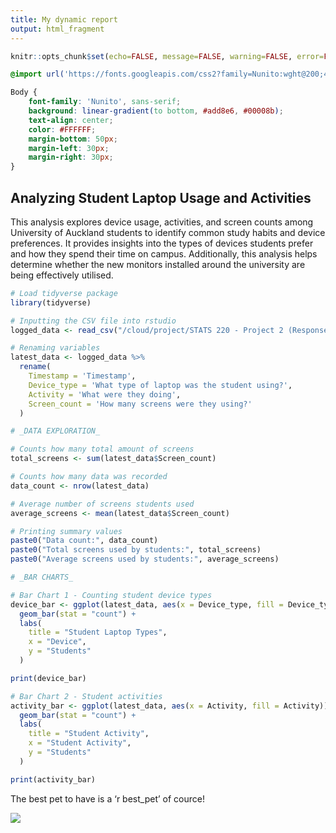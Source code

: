```yaml
---
title: My dynamic report
output: html_fragment
---
```


```r
knitr::opts_chunk$set(echo=FALSE, message=FALSE, warning=FALSE, error=FALSE)

```

```css
@import url('https://fonts.googleapis.com/css2?family=Nunito:wght@200;400;600;800&display=swap');

Body {
    font-family: 'Nunito', sans-serif;
    background: linear-gradient(to bottom, #add8e6, #00008b);
    text-align: center;
    color: #FFFFFF;
    margin-bottom: 50px;
    margin-left: 30px;
    margin-right: 30px;
}

```

## Analyzing Student Laptop Usage and Activities

This analysis explores device usage, activities, and screen counts among University of Auckland students to identify common study habits and device preferences. It provides insights into the types of devices students prefer and how they spend their time on campus. Additionally, this analysis helps determine whether the new monitors installed around the university are being effectively utilised.

```r
# Load tidyverse package
library(tidyverse)

# Inputting the CSV file into rstudio
logged_data <- read_csv("/cloud/project/STATS 220 - Project 2 (Responses) - Form responses 1.csv")

# Renaming variables
latest_data <- logged_data %>%
  rename(
    Timestamp = 'Timestamp',
    Device_type = 'What type of laptop was the student using?',
    Activity = 'What were they doing',
    Screen_count = 'How many screens were they using?'
  )

# _DATA EXPLORATION_

# Counts how many total amount of screens 
total_screens <- sum(latest_data$Screen_count)

# Counts how many data was recorded
data_count <- nrow(latest_data)

# Average number of screens students used
average_screens <- mean(latest_data$Screen_count)

# Printing summary values
paste0("Data count:", data_count)
paste0("Total screens used by students:", total_screens)
paste0("Average screens used by students:", average_screens)

# _BAR CHARTS_

# Bar Chart 1 - Counting student device types
device_bar <- ggplot(latest_data, aes(x = Device_type, fill = Device_type)) +
  geom_bar(stat = "count") +
  labs(
    title = "Student Laptop Types",
    x = "Device",
    y = "Students"
  )

print(device_bar)

# Bar Chart 2 - Student activities
activity_bar <- ggplot(latest_data, aes(x = Activity, fill = Activity)) +
  geom_bar(stat = "count") +
  labs(
    title = "Student Activity",
    x = "Student Activity",
    y = "Students"
  )

print(activity_bar)


```

The best pet to have is a 'r best_pet' of cource!

![](https://c.tenor.com/-qBsG1HwR4oAAAAC/tenor.gif)

